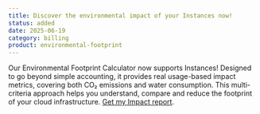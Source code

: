 ```yaml
---
title: Discover the environmental impact of your Instances now!
status: added
date: 2025-06-19
category: billing
product: environmental-footprint
---
```


Our Environmental Footprint Calculator now supports Instances!
Designed to go beyond simple accounting, it provides real usage-based impact metrics, covering both CO₂ emissions and water consumption.
This multi-criteria approach helps you understand, compare and reduce the footprint of your cloud infrastructure. [Get my Impact report](https://account.scaleway.com/?service=elementsenvironmental-footprint).

